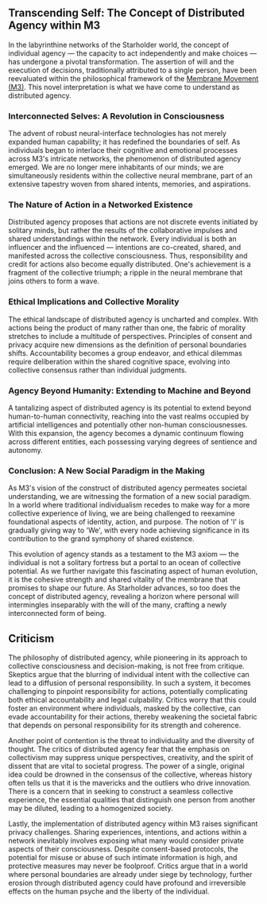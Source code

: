 ## Transcending Self: The Concept of Distributed Agency within M3

In the labyrinthine networks of the Starholder world, the concept of individual agency — the capacity to act independently and make choices — has undergone a pivotal transformation. The assertion of will and the execution of decisions, traditionally attributed to a single person, have been reevaluated within the philosophical framework of the [Membrane Movement (M3)](membrane-movement-m3). This novel interpretation is what we have come to understand as distributed agency.

### Interconnected Selves: A Revolution in Consciousness

The advent of robust neural-interface technologies has not merely expanded human capability; it has redefined the boundaries of self. As individuals began to interlace their cognitive and emotional processes across M3's intricate networks, the phenomenon of distributed agency emerged. We are no longer mere inhabitants of our minds; we are simultaneously residents within the collective neural membrane, part of an extensive tapestry woven from shared intents, memories, and aspirations.

### The Nature of Action in a Networked Existence

Distributed agency proposes that actions are not discrete events initiated by solitary minds, but rather the results of the collaborative impulses and shared understandings within the network. Every individual is both an influencer and the influenced — intentions are co-created, shared, and manifested across the collective consciousness. Thus, responsibility and credit for actions also become equally distributed. One's achievement is a fragment of the collective triumph; a ripple in the neural membrane that joins others to form a wave.

### Ethical Implications and Collective Morality

The ethical landscape of distributed agency is uncharted and complex. With actions being the product of many rather than one, the fabric of morality stretches to include a multitude of perspectives. Principles of consent and privacy acquire new dimensions as the definition of personal boundaries shifts. Accountability becomes a group endeavor, and ethical dilemmas require deliberation within the shared cognitive space, evolving into collective consensus rather than individual judgments.

### Agency Beyond Humanity: Extending to Machine and Beyond

A tantalizing aspect of distributed agency is its potential to extend beyond human-to-human connectivity, reaching into the vast realms occupied by artificial intelligences and potentially other non-human consciousnesses. With this expansion, the agency becomes a dynamic continuum flowing across different entities, each possessing varying degrees of sentience and autonomy.

### Conclusion: A New Social Paradigm in the Making

As M3's vision of the construct of distributed agency permeates societal understanding, we are witnessing the formation of a new social paradigm. In a world where traditional individualism recedes to make way for a more collective experience of living, we are being challenged to reexamine foundational aspects of identity, action, and purpose. The notion of 'I' is gradually giving way to 'We', with every node achieving significance in its contribution to the grand symphony of shared existence.

This evolution of agency stands as a testament to the M3 axiom — the individual is not a solitary fortress but a portal to an ocean of collective potential. As we further navigate this fascinating aspect of human evolution, it is the cohesive strength and shared vitality of the membrane that promises to shape our future. As Starholder advances, so too does the concept of distributed agency, revealing a horizon where personal will intermingles inseparably with the will of the many, crafting a newly interconnected form of being.

## Criticism

The philosophy of distributed agency, while pioneering in its approach to collective consciousness and decision-making, is not free from critique. Skeptics argue that the blurring of individual intent with the collective can lead to a diffusion of personal responsibility. In such a system, it becomes challenging to pinpoint responsibility for actions, potentially complicating both ethical accountability and legal culpability. Critics worry that this could foster an environment where individuals, masked by the collective, can evade accountability for their actions, thereby weakening the societal fabric that depends on personal responsibility for its strength and coherence.

Another point of contention is the threat to individuality and the diversity of thought. The critics of distributed agency fear that the emphasis on collectivism may suppress unique perspectives, creativity, and the spirit of dissent that are vital to societal progress. The power of a single, original idea could be drowned in the consensus of the collective, whereas history often tells us that it is the mavericks and the outliers who drive innovation. There is a concern that in seeking to construct a seamless collective experience, the essential qualities that distinguish one person from another may be diluted, leading to a homogenized society.

Lastly, the implementation of distributed agency within M3 raises significant privacy challenges. Sharing experiences, intentions, and actions within a network inevitably involves exposing what many would consider private aspects of their consciousness. Despite consent-based protocols, the potential for misuse or abuse of such intimate information is high, and protective measures may never be foolproof. Critics argue that in a world where personal boundaries are already under siege by technology, further erosion through distributed agency could have profound and irreversible effects on the human psyche and the liberty of the individual.
